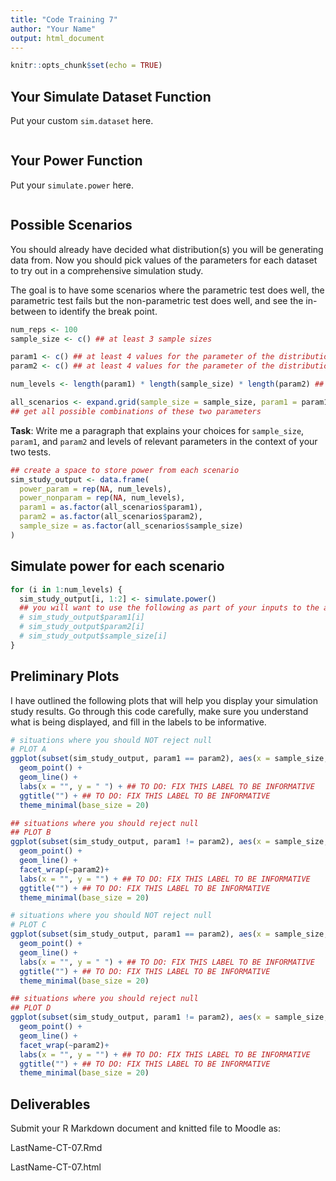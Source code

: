 ```yaml
---
title: "Code Training 7"
author: "Your Name"
output: html_document
---
```


```r
knitr::opts_chunk$set(echo = TRUE)
```

## Your Simulate Dataset Function

Put your custom `sim.dataset` here.

```r

```

## Your Power Function

Put your `simulate.power` here.

```r

```

## Possible Scenarios

You should already have decided what distribution(s) you will be generating data from. Now you should pick values of the parameters for each dataset to try out in a comprehensive simulation study. 

The goal is to have some scenarios where the parametric test does well, the parametric test fails but the non-parametric test does well, and see the in-between to identify the break point. 

```r
num_reps <- 100 
sample_size <- c() ## at least 3 sample sizes

param1 <- c() ## at least 4 values for the parameter of the distribution used for the first data set
param2 <- c() ## at least 4 values for the parameter of the distribution used for the second data set

num_levels <- length(param1) * length(sample_size) * length(param2) ## how many scenarios

all_scenarios <- expand.grid(sample_size = sample_size, param1 = param1, param2 = param2)
## get all possible combinations of these two parameters
```

**Task**: Write me a paragraph that explains your choices for `sample_size`, `param1`, and `param2` and levels of relevant parameters in the context of your two tests.

```r
## create a space to store power from each scenario
sim_study_output <- data.frame(
  power_param = rep(NA, num_levels), 
  power_nonparam = rep(NA, num_levels), 
  param1 = as.factor(all_scenarios$param1), 
  param2 = as.factor(all_scenarios$param2), 
  sample_size = as.factor(all_scenarios$sample_size) 
)
```

## Simulate power for each scenario

```r
for (i in 1:num_levels) {
  sim_study_output[i, 1:2] <- simulate.power()
  ## you will want to use the following as part of your inputs to the above power call
  # sim_study_output$param1[i]
  # sim_study_output$param2[i]
  # sim_study_output$sample_size[i]
}

```

## Preliminary Plots

I have outlined the following plots that will help you display your simulation study results. Go through this code carefully, make sure you understand what is being displayed, and fill in the labels to be informative.

```r
# situations where you should NOT reject null
# PLOT A
ggplot(subset(sim_study_output, param1 == param2), aes(x = sample_size, y = power_param, col = param1, group = param1)) +
  geom_point() +
  geom_line() +
  labs(x = "", y = " ") + ## TO DO: FIX THIS LABEL TO BE INFORMATIVE
  ggtitle("") + ## TO DO: FIX THIS LABEL TO BE INFORMATIVE
  theme_minimal(base_size = 20)

## situations where you should reject null
## PLOT B
ggplot(subset(sim_study_output, param1 != param2), aes(x = sample_size, y = power_param, col = param1, group = param1)) +
  geom_point() +
  geom_line() +
  facet_wrap(~param2)+
  labs(x = "", y = "") + ## TO DO: FIX THIS LABEL TO BE INFORMATIVE
  ggtitle("") + ## TO DO: FIX THIS LABEL TO BE INFORMATIVE
  theme_minimal(base_size = 20)

# situations where you should NOT reject null
# PLOT C
ggplot(subset(sim_study_output, param1 == param2), aes(x = sample_size, y = power_nonparam, col = param1, group = param1)) +
  geom_point() +
  geom_line() +
  labs(x = "", y = " ") + ## TO DO: FIX THIS LABEL TO BE INFORMATIVE
  ggtitle("") + ## TO DO: FIX THIS LABEL TO BE INFORMATIVE
  theme_minimal(base_size = 20)

## situations where you should reject null
## PLOT D
ggplot(subset(sim_study_output, param1 != param2), aes(x = sample_size, y = power_nonparam, col = param1, group = param1)) +
  geom_point() +
  geom_line() +
  facet_wrap(~param2)+
  labs(x = "", y = "") + ## TO DO: FIX THIS LABEL TO BE INFORMATIVE
  ggtitle("") + ## TO DO: FIX THIS LABEL TO BE INFORMATIVE
  theme_minimal(base_size = 20)
```

## Deliverables

Submit your R Markdown document and knitted file to Moodle as:

LastName-CT-07.Rmd 

LastName-CT-07.html
